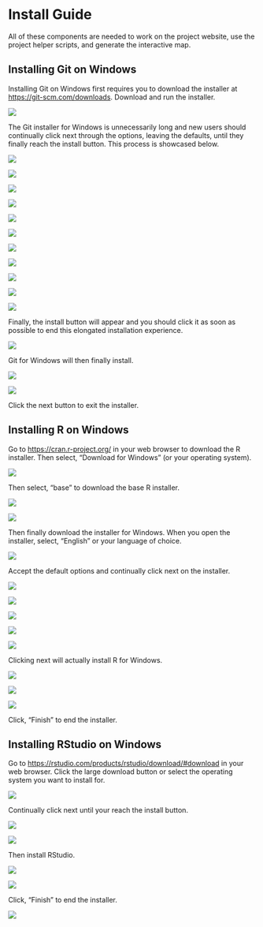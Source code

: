 # Install Guide {-}

All of these components are needed to work on the project website, use the project helper scripts, and generate the interactive map.

## Installing Git on Windows {-}

Installing Git on Windows first requires you to download the installer at [https://git-scm.com/downloads](https://git-scm.com/downloads). Download and run the installer.

![](images/05-git_1.png)

The Git installer for Windows is unnecessarily long and new users should continually click next through the options, leaving the defaults, until they finally reach the install button. This process is showcased below.

![](images/05-git_2.png)

![](images/05-git_3.png)

![](images/05-git_4.png)

![](images/05-git_5.png)

![](images/05-git_6.png)

![](images/05-git_7.png)

![](images/05-git_8.png)

![](images/05-git_9.png)

![](images/05-git_10.png)

![](images/05-git_11.png)

![](images/05-git_12.png)

Finally, the install button will appear and you should click it as soon as possible to end this elongated installation experience.

![](images/05-git_13.png)

Git for Windows will then finally install.

![](images/05-git_14.png)

![](images/05-git_15.png)

Click the next button to exit the installer.


## Installing R on Windows {-}

Go to [https://cran.r-project.org/](https://cran.r-project.org/) in your web browser to download the R installer. Then select, "Download for Windows" (or your operating system).

![](images/05-r_1.png)

Then select, "base" to download the base R installer.

![](images/05-r_2.png)

![](images/05-r_3.png)

Then finally download the installer for Windows. When you open the installer, select, "English" or your language of choice.

![](images/05-r_4.png)

Accept the default options and continually click next on the installer.

![](images/05-r_5.png)

![](images/05-r_6.png)

![](images/05-r_7.png)

![](images/05-r_8.png)

![](images/05-r_9.png)

Clicking next will actually install R for Windows.

![](images/05-r_10.png)

![](images/05-r_11.png)

![](images/05-r_12.png)

Click, "Finish" to end the installer.

## Installing RStudio on Windows {-}

Go to [https://rstudio.com/products/rstudio/download/#download](https://rstudio.com/products/rstudio/download/#download) in your web browser. Click the large download button or select the operating system you want to install for.

![](images/05-rstudio_1.png)

Continually click next until your reach the install button.

![](images/05-rstudio_2.png)

![](images/05-rstudio_3.png)

Then install RStudio.

![](images/05-rstudio_4.png)

![](images/05-rstudio_5.png)

Click, "Finish" to end the installer.

![](images/05-rstudio_6.png)

